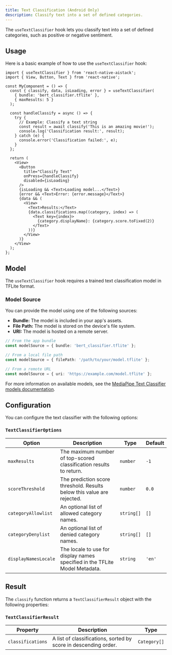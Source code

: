 ```yaml
---
title: Text Classification (Android Only)
description: Classify text into a set of defined categories.
---
```




The `useTextClassifier` hook lets you classify text into a set of defined categories, such as positive or negative sentiment.



## Usage

Here is a basic example of how to use the `useTextClassifier` hook:

```tsx
import { useTextClassifier } from 'react-native-aistack';
import { View, Button, Text } from 'react-native';

const MyComponent = () => {
  const { classify, data, isLoading, error } = useTextClassifier(
    { bundle: 'bert_classifier.tflite' },
    { maxResults: 5 }
  );

  const handleClassify = async () => {
    try {
      // Example: Classify a text string
      const result = await classify('This is an amazing movie!');
      console.log('Classification result:', result);
    } catch (e) {
      console.error('Classification failed:', e);
    }
  };

  return (
    <View>
      <Button
        title="Classify Text"
        onPress={handleClassify}
        disabled={isLoading}
      />
      {isLoading && <Text>Loading model...</Text>}
      {error && <Text>Error: {error.message}</Text>}
      {data && (
        <View>
          <Text>Results:</Text>
          {data.classifications.map((category, index) => (
            <Text key={index}>
              {category.displayName}: {category.score.toFixed(2)}
            </Text>
          ))}
        </View>
      )}
    </View>
  );
};
```

## Model

The `useTextClassifier` hook requires a trained text classification model in TFLite format.

### Model Source

You can provide the model using one of the following sources:

- **Bundle:** The model is included in your app's assets.
- **File Path:** The model is stored on the device's file system.
- **URI:** The model is hosted on a remote server.

```ts
// From the app bundle
const modelSource = { bundle: 'bert_classifier.tflite' };

// From a local file path
const modelSource = { filePath: '/path/to/your/model.tflite' };

// From a remote URL
const modelSource = { uri: 'https://example.com/model.tflite' };
```

For more information on available models, see the [MediaPipe Text Classifier models documentation](https://ai.google.dev/edge/mediapipe/solutions/text/text_classifier/index#models).

## Configuration

You can configure the text classifier with the following options:

### `TextClassifierOptions`

| Option               | Description                                                                                                                                                           | Type       | Default       |
| -------------------- | --------------------------------------------------------------------------------------------------------------------------------------------------------------------- | ---------- | ------------- |
| `maxResults`         | The maximum number of top-scored classification results to return.                                                                                                    | `number`   | `-1`          |
| `scoreThreshold`     | The prediction score threshold. Results below this value are rejected.                                                                                                | `number`   | `0.0`         |
| `categoryAllowlist`  | An optional list of allowed category names.                                                                                                                           | `string[]` | `[]`          |
| `categoryDenylist`   | An optional list of denied category names.                                                                                                                            | `string[]` | `[]`          |
| `displayNamesLocale` | The locale to use for display names specified in the TFLite Model Metadata.                                                                                           | `string`   | `'en'`        |

## Result

The `classify` function returns a `TextClassifierResult` object with the following properties:

### `TextClassifierResult`

| Property          | Description                                                              | Type         |
| ----------------- | ------------------------------------------------------------------------ | ------------ |
| `classifications` | A list of classifications, sorted by score in descending order.          | `Category[]` |